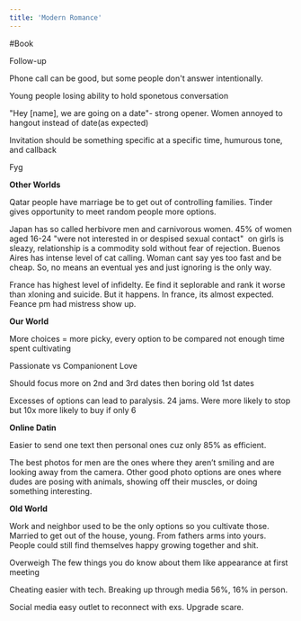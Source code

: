 ```yaml
---
title: 'Modern Romance'
---
```


#Book 

Follow-up

Phone call can be good, but some people don't answer intentionally.

Young people losing ability to hold sponetous conversation

"Hey [name], we are going on a date"- strong opener. Women annoyed to hangout instead of date(as expected)

Invitation should be something specific at a specific time, humurous tone, and callback

Fyg

**Other Worlds**

Qatar people have marriage be to get out of controlling families. Tinder gives opportunity to meet random people more options.

Japan has so called herbivore men and carnivorous women. 45% of women aged 16-24 "were not interested in or despised sexual contact"  on girls is sleazy, relationship is a commodity sold without fear of rejection. Buenos Aires has intense level of cat calling. Woman cant say yes too fast and be cheap. So, no means an eventual yes and just ignoring is the only way.

France has highest level of infidelty. Ee find it seplorable and rank it worse than xloning and suicide. But it happens. In france, its almost expected. Feance pm had mistress show up.

**Our World**

More choices = more picky, every option to be compared not enough time spent cultivating

Passionate vs Companionent Love

Should focus more on 2nd and 3rd dates then boring old 1st dates

Excesses of options can lead to paralysis. 24 jams. Were more likely to stop but 10x more likely to buy if only 6

**Online Datin**

Easier to send one text then personal ones cuz only 85% as efficient.

The best photos for men are the ones where they aren’t smiling and are looking away from the camera. Other good photo options are ones where dudes are posing with animals, showing off their muscles, or doing something interesting.

**Old World**

Work and neighbor used to be the only options so you cultivate those. Married to get out of the house, young. From fathers arms into yours. People could still find themselves happy growing together and shit.

Overweigh The few things you do know about them like appearance at first meeting

Cheating easier with tech. Breaking up through media 56%, 16% in person.

Social media easy outlet to reconnect with exs. Upgrade scare.